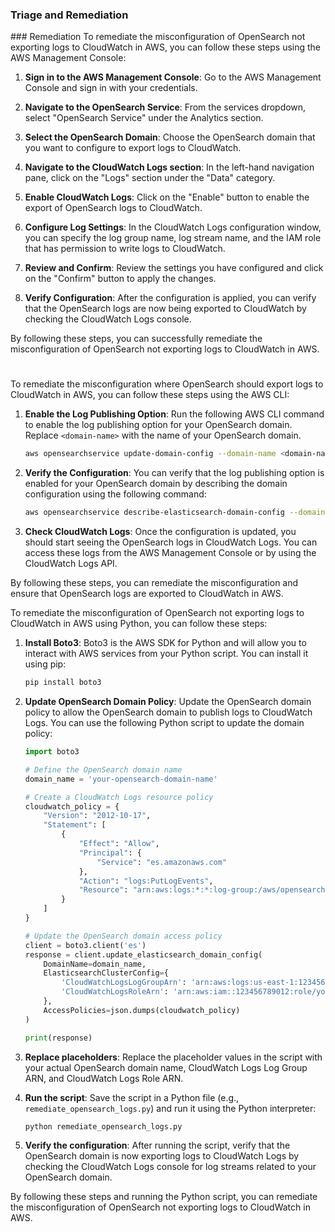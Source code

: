 
### Triage and Remediation
<Tabs>
<Tab title='Remediation'>
### Remediation

<AccordionGroup>
<Accordion title='Using Console' defaultOpen='true'>
To remediate the misconfiguration of OpenSearch not exporting logs to CloudWatch in AWS, you can follow these steps using the AWS Management Console:

1. **Sign in to the AWS Management Console**: Go to the AWS Management Console and sign in with your credentials.

2. **Navigate to the OpenSearch Service**: From the services dropdown, select "OpenSearch Service" under the Analytics section.

3. **Select the OpenSearch Domain**: Choose the OpenSearch domain that you want to configure to export logs to CloudWatch.

4. **Navigate to the CloudWatch Logs section**: In the left-hand navigation pane, click on the "Logs" section under the "Data" category.

5. **Enable CloudWatch Logs**: Click on the "Enable" button to enable the export of OpenSearch logs to CloudWatch.

6. **Configure Log Settings**: In the CloudWatch Logs configuration window, you can specify the log group name, log stream name, and the IAM role that has permission to write logs to CloudWatch.

7. **Review and Confirm**: Review the settings you have configured and click on the "Confirm" button to apply the changes.

8. **Verify Configuration**: After the configuration is applied, you can verify that the OpenSearch logs are now being exported to CloudWatch by checking the CloudWatch Logs console.

By following these steps, you can successfully remediate the misconfiguration of OpenSearch not exporting logs to CloudWatch in AWS.

#
</Accordion>

<Accordion title='Using CLI'>
To remediate the misconfiguration where OpenSearch should export logs to CloudWatch in AWS, you can follow these steps using the AWS CLI:

1. **Enable the Log Publishing Option**:
   Run the following AWS CLI command to enable the log publishing option for your OpenSearch domain. Replace `<domain-name>` with the name of your OpenSearch domain.
   ```bash
   aws opensearchservice update-domain-config --domain-name <domain-name> --advanced-security-options "AuditLogs: { CloudWatchLogs: { Enabled: true }}"
   ```

2. **Verify the Configuration**:
   You can verify that the log publishing option is enabled for your OpenSearch domain by describing the domain configuration using the following command:
   ```bash
   aws opensearchservice describe-elasticsearch-domain-config --domain-name <domain-name>
   ```

3. **Check CloudWatch Logs**:
   Once the configuration is updated, you should start seeing the OpenSearch logs in CloudWatch Logs. You can access these logs from the AWS Management Console or by using the CloudWatch Logs API.

By following these steps, you can remediate the misconfiguration and ensure that OpenSearch logs are exported to CloudWatch in AWS.
</Accordion>

<Accordion title='Using Python'>
To remediate the misconfiguration of OpenSearch not exporting logs to CloudWatch in AWS using Python, you can follow these steps:

1. **Install Boto3**: Boto3 is the AWS SDK for Python and will allow you to interact with AWS services from your Python script. You can install it using pip:
   ```bash
   pip install boto3
   ```

2. **Update OpenSearch Domain Policy**: Update the OpenSearch domain policy to allow the OpenSearch domain to publish logs to CloudWatch Logs. You can use the following Python script to update the domain policy:
   ```python
   import boto3

   # Define the OpenSearch domain name
   domain_name = 'your-opensearch-domain-name'

   # Create a CloudWatch Logs resource policy
   cloudwatch_policy = {
       "Version": "2012-10-17",
       "Statement": [
           {
               "Effect": "Allow",
               "Principal": {
                   "Service": "es.amazonaws.com"
               },
               "Action": "logs:PutLogEvents",
               "Resource": "arn:aws:logs:*:*:log-group:/aws/opensearch-service/*"
           }
       ]
   }

   # Update the OpenSearch domain access policy
   client = boto3.client('es')
   response = client.update_elasticsearch_domain_config(
       DomainName=domain_name,
       ElasticsearchClusterConfig={
           'CloudWatchLogsLogGroupArn': 'arn:aws:logs:us-east-1:123456789012:log-group:/aws/opensearch-service/*',
           'CloudWatchLogsRoleArn': 'arn:aws:iam::123456789012:role/your-cloudwatch-role'
       },
       AccessPolicies=json.dumps(cloudwatch_policy)
   )

   print(response)
   ```

3. **Replace placeholders**: Replace the placeholder values in the script with your actual OpenSearch domain name, CloudWatch Logs Log Group ARN, and CloudWatch Logs Role ARN.

4. **Run the script**: Save the script in a Python file (e.g., `remediate_opensearch_logs.py`) and run it using the Python interpreter:
   ```bash
   python remediate_opensearch_logs.py
   ```

5. **Verify the configuration**: After running the script, verify that the OpenSearch domain is now exporting logs to CloudWatch Logs by checking the CloudWatch Logs console for log streams related to your OpenSearch domain.

By following these steps and running the Python script, you can remediate the misconfiguration of OpenSearch not exporting logs to CloudWatch in AWS.
</Accordion>

</AccordionGroup>
</Tab>
</Tabs>
